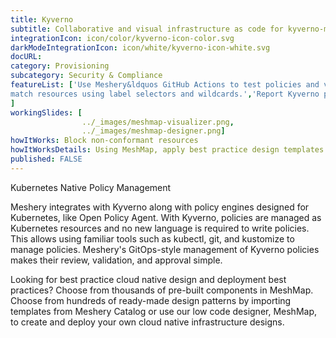 ```yaml
---
title: Kyverno
subtitle: Collaborative and visual infrastructure as code for kyverno-monitor
integrationIcon: icon/color/kyverno-icon-color.svg
darkModeIntegrationIcon: icon/white/kyverno-icon-white.svg
docURL: 
category: Provisioning
subcategory: Security & Compliance
featureList: ['Use Meshery&ldquos GitHub Actions to test policies and validate resources without need for the Kyverno CLI.','Use Meshery with Kyverno to inspect image metadata and 
match resources using label selectors and wildcards.','Report Kyverno policy violations alongside your existing Meshery policy reports.'
]
workingSlides: [
				../_images/meshmap-visualizer.png,
				../_images/meshmap-designer.png]
howItWorks: Block non-conformant resources
howItWorksDetails: Using MeshMap, apply best practice design templates for admission control over non-conformant resources.
published: FALSE
---
```

Kubernetes Native Policy Management
<p>
    Meshery integrates with Kyverno along with policy engines designed for Kubernetes, like Open Policy Agent. With Kyverno, policies are managed as Kubernetes resources and no new language is required to write policies. This allows using familiar tools such as kubectl, git, and kustomize to manage policies. Meshery's GitOps-style management of Kyverno policies makes their review, validation, and approval simple. 
</p>
<p>
    Looking for best practice cloud native design and deployment best practices? Choose from thousands of pre-built components in MeshMap. Choose from hundreds of ready-made design patterns by importing templates from Meshery Catalog or use our low code designer, MeshMap, to create and deploy your own cloud native infrastructure designs.
</p>